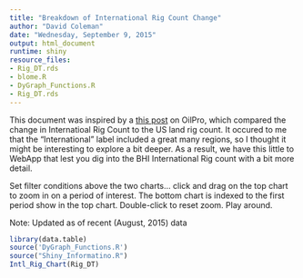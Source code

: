 ```yaml
---
title: "Breakdown of International Rig Count Change"
author: "David Coleman"
date: "Wednesday, September 9, 2015"
output: html_document
runtime: shiny
resource_files:
- Rig_DT.rds
- blome.R
- DyGraph_Functions.R
- Rig_DT.rds
---
```


This document was inspired by a [this post](http://oilpro.com/post/17343/comparing-international-rig-count-fall-to-us) on OilPro, which compared the change in Internatioal Rig Count to the US land rig count.  It occured to me that the "International" label included a great many regions, so I thought it might be interesting to explore a bit deeper.  As a result, we have this little to WebApp that lest you dig into the BHI International Rig count with a bit more detail.

Set filter conditions above the two charts... click and drag on the top chart to zoom in on a period of interest. The bottom chart is indexed to the first period show in the top chart.  Double-click to reset zoom.
Play around.

Note: Updated as of recent (August, 2015) data

```r
library(data.table)
source('DyGraph_Functions.R')
source("Shiny_Informatino.R")
Intl_Rig_Chart(Rig_DT)
```

